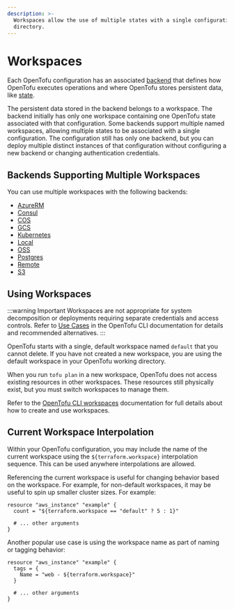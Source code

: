 ```yaml
---
description: >-
  Workspaces allow the use of multiple states with a single configuration
  directory.
---
```


# Workspaces

Each OpenTofu configuration has an associated [backend](/docs/language/settings/backends/configuration) that defines how OpenTofu executes operations and where OpenTofu stores persistent data, like [state](/docs/language/state/purpose).

The persistent data stored in the backend belongs to a workspace. The backend initially has only one workspace containing one OpenTofu state associated with that configuration. Some backends support multiple named workspaces, allowing multiple states to be associated with a single configuration. The configuration still has only one backend, but you can deploy multiple distinct instances of that configuration without configuring a new backend or changing authentication
credentials.

## Backends Supporting Multiple Workspaces

You can use multiple workspaces with the following backends:

- [AzureRM](/docs/language/settings/backends/azurerm)
- [Consul](/docs/language/settings/backends/consul)
- [COS](/docs/language/settings/backends/cos)
- [GCS](/docs/language/settings/backends/gcs)
- [Kubernetes](/docs/language/settings/backends/kubernetes)
- [Local](/docs/language/settings/backends/local)
- [OSS](/docs/language/settings/backends/oss)
- [Postgres](/docs/language/settings/backends/pg)
- [Remote](/docs/language/settings/backends/remote)
- [S3](/docs/language/settings/backends/s3)


## Using Workspaces

:::warning Important
Workspaces are not appropriate for system decomposition or deployments requiring separate credentials and access controls. Refer to [Use Cases](/docs/cli/workspaces#use-cases) in the OpenTofu CLI documentation for details and recommended alternatives.
:::

OpenTofu starts with a single, default workspace named `default` that you cannot delete. If you have not created a new workspace, you are using the default workspace in your OpenTofu working directory.

When you run `tofu plan` in a new workspace, OpenTofu does not access existing resources in other workspaces. These resources still physically exist, but you must switch workspaces to manage them.

Refer to the [OpenTofu CLI workspaces](/docs/cli/workspaces) documentation for full details about how to create and use workspaces.


## Current Workspace Interpolation

Within your OpenTofu configuration, you may include the name of the current
workspace using the `${terraform.workspace}` interpolation sequence. This can
be used anywhere interpolations are allowed.

Referencing the current workspace is useful for changing behavior based
on the workspace. For example, for non-default workspaces, it may be useful
to spin up smaller cluster sizes. For example:

```hcl
resource "aws_instance" "example" {
  count = "${terraform.workspace == "default" ? 5 : 1}"

  # ... other arguments
}
```

Another popular use case is using the workspace name as part of naming or
tagging behavior:

```hcl
resource "aws_instance" "example" {
  tags = {
    Name = "web - ${terraform.workspace}"
  }

  # ... other arguments
}
```
